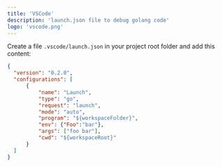 ```yaml
---
title: 'VSCode'
description: 'launch.json file to debug golang code'
logo: 'vscode.png'
---
```


Create a file `.vscode/launch.json` in your project root folder and add this content:

```json
{
  "version": "0.2.0",
  "configurations": [
      {
          "name": "Launch",
          "type": "go",
          "request": "launch",
          "mode": "auto",
          "program": "${workspaceFolder}",
          "env": {"Foo":"bar"},
          "args": ["foo bar"],
          "cwd": "${workspaceRoot}"
      }
  ]
}
```